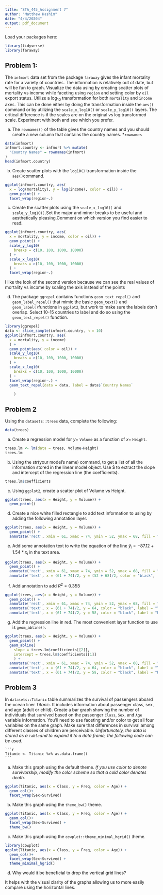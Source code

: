 ---
title: "STA_445_Assignment 7"
author: "Matthew Hashim"
date: "4/4/20204"
output: pdf_document
---

Load your packages here:
```{r message=FALSE, warning=FALSE}
library(tidyverse)
library(faraway)
```

## Problem 1: 

\color{blue} The `infmort` data set from the package `faraway` gives the infant mortality rate for a variety of countries. The information is relatively out of date, but will be fun to graph. Visualize the data using by creating scatter plots of mortality vs income while faceting using `region` and setting color by `oil` export status. Utilize a $\log_{10}$ transformation for both `mortality` and `income` axes. This can be done either by doing the transformation inside the `aes()` command or by utilizing the `scale_x_log10()` or `scale_y_log10()` layers. The critical difference is if the scales are on the original vs log transformed scale. Experiment with both and see which you prefer.
    
a.  The `rownames()` of the table gives the country names and you should create a new column that contains the country names. *`rownames`
```{r}
data(infmort)
infmort.country <- infmort %>% mutate(
  "Country Names" = rownames(infmort)
)
head(infmort.country)
```
b. Create scatter plots with the `log10()` transformation inside the `aes()`command.
```{r}
ggplot(infmort.country, aes(
  x = log(mortality), y = log(income), color = oil)) +
  geom_point() +
  facet_wrap(region~.)
```

c. Create the scatter plots using the `scale_x_log10()` and `scale_y_log10()`.Set the major and minor breaks to be useful and aesthetically pleasing.Comment on which version you find easier to read.
```{r}
ggplot(infmort.country, aes(
  x = mortality, y = income, color = oil)) +
  geom_point() +
  scale_y_log10(
    breaks = c(10, 100, 1000, 10000)
  ) + 
  scale_x_log10(
    breaks = c(10, 100, 1000, 10000)
  ) +
  facet_wrap(region~.)
```
I like the look of the second version because we can see the real values of mortality vs income by scaling the axis instead of the points

d.  The package `ggrepel` contains functions `geom_text_repel()` and `geom_label_repel()` that mimic the basic `geom_text()` and `geom_label()`functions in `ggplot2`, but work to make sure the labels don't overlap.  Select 10-15 countries to label and do so using the `geom_text_repel()` function.

```{r message=FALSE, warning=FALSE}
library(ggrepel)
data <- slice_sample(infmort.country, n = 10)
ggplot(infmort.country, aes(
  x = mortality, y = income)
  ) +
  geom_point(aes( color = oil)) +
  scale_y_log10(
    breaks = c(10, 100, 1000, 10000)
  ) + 
  scale_x_log10(
    breaks = c(10, 100, 1000, 10000)
  ) + 
  facet_wrap(region~.) +
  geom_text_repel(data = data, label = data$`Country Names`
    
    )
```

## \color{black}Problem 2

\color{blue} Using the `datasets::trees` data, complete the following:

```{r}
data(trees)
```

a. Create a regression model for $y=$ `Volume` as a function of $x=$ `Height`.

```{r}
trees.lm <- lm(data = trees, Volume~Height)
trees.lm
```
    
b. Using the str(your model's name) command, to get a list of all the information stored in the linear model object.  Use $ to extract the slope and intercept of the regression line (the coefficients).
```{r}
trees.lm$coefficients
```

c. Using `ggplot2`, create a scatter plot of Volume vs Height. 
```{r}
ggplot(trees, aes(x = Height, y = Volume)) +
  geom_point()
```

d. Create a nice white filled rectangle to add text information to using by adding the following annotation layer.
```{r}
ggplot(trees, aes(x = Height, y = Volume)) +
  geom_point() + 
  annotate('rect', xmin = 61, xmax = 74, ymin = 52, ymax = 68, fill = "white", color = "black")
```

e. Add some annotation text to write the equation of the line
        $\hat{y}_i = -87.12 + 1.54 * x_i$ in the text area.
```{r}
ggplot(trees, aes(x = Height, y = Volume)) +
  geom_point() +
  annotate('rect', xmin = 61, xmax = 74, ymin = 52, ymax = 68, fill = "white", color = "black") +
  annotate('text', x = (61 + 74)/2, y = (52 + 68)/2, color = "black", label = "Y = -87.12 + 1.54*x")
```
f.   Add annotation to add $R^2 = 0.358$
```{r}
ggplot(trees, aes(x = Height, y = Volume)) +
  geom_point() +
  annotate('rect', xmin = 61, xmax = 74, ymin = 52, ymax = 68, fill = "white", color = "black") +
  annotate('text', x = (61 + 74)/2, y = 64, color = "black", label = "Y = -87.12 + 1.54*x") +
  annotate('text', x = (61 + 74)/2, y = 58, color = "black", label = "R^2 = 0.358")
```
g. Add the regression line in red. The most convenient layer function to use is `geom_abline()`. 
```{r}
ggplot(trees, aes(x = Height, y = Volume)) +
  geom_point() +
  geom_abline(
    slope = trees.lm$coefficients[[2]],
    intercept = trees.lm$coefficients[[1]]
    ) +
  annotate('rect', xmin = 61, xmax = 74, ymin = 52, ymax = 68, fill = "white", color = "black") +
  annotate('text', x = (61 + 74)/2, y = 64, color = "black", label = "Y = -87.12 + 1.54*x") +
  annotate('text', x = (61 + 74)/2, y = 58, color = "black", label = "R^2 = 0.358")
```
## \color{black}Problem 3

\color{blue}In `datasets::Titanic` table summarizes the survival of passengers aboard the ocean liner *Titanic*. It includes information about passenger class, sex, and age (adult or child). Create a bar graph showing the number of individuals that survived based on the passenger `Class`, `Sex`, and `Age` variable information. You'll need to use faceting and/or color to get all four variables on the same graph. Make sure that differences in survival among different classes of children are perceivable.  *Unfortunately, the data is stored as a `table`and to expand it to a data frame, the following code can be used.*
    
    ```{r}
    Titanic <- Titanic %>% as.data.frame()
    ```

a. Make this graph using the default theme. *If you use color to denote survivorship, modify the color scheme so that a cold color denotes death.*
```{r}
ggplot(Titanic, aes(x = Class, y = Freq, color = Age)) +
  geom_col()+ 
  facet_wrap(Sex~Survived)
```
b. Make this graph using the `theme_bw()` theme.
```{r}
ggplot(Titanic, aes(x = Class, y = Freq, color = Age)) +
  geom_col()+ 
  facet_wrap(Sex~Survived) +
  theme_bw()
```
c. Make this graph using the `cowplot::theme_minimal_hgrid()` theme.
```{r message=FALSE, warning=FALSE}
library(cowplot)
ggplot(Titanic, aes(x = Class, y = Freq, color = Age)) +
  geom_col()+ 
  facet_wrap(Sex~Survived) +
  theme_minimal_hgrid()
```
d. Why would it be beneficial to drop the vertical grid lines?

It helps with the visual clarity of the graphs allowing us to more easily compare using the horizontal lines.
    



